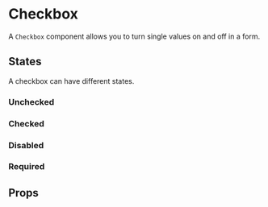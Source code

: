 
<Meta of={CheckboxStories} />

# Checkbox

A `Checkbox` component allows you to turn single values on and off in a form.

<Primary />

## States

A checkbox can have different states.

### Unchecked

<Canvas of={CheckboxStories.IsUnchecked} />

### Checked

<Canvas of={CheckboxStories.IsChecked} />

### Disabled

<Canvas of={CheckboxStories.IsDisabled} />

### Required

<Canvas of={CheckboxStories.IsRequired} />

## Props

<ArgTypes of={CheckboxStories} />
